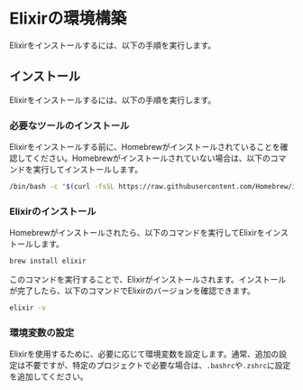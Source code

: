 # Elixirの環境構築

Elixirをインストールするには、以下の手順を実行します。

## インストール

Elixirをインストールするには、以下の手順を実行します。

### 必要なツールのインストール

Elixirをインストールする前に、Homebrewがインストールされていることを確認してください。Homebrewがインストールされていない場合は、以下のコマンドを実行してインストールします。

```bash
/bin/bash -c "$(curl -fsSL https://raw.githubusercontent.com/Homebrew/install/HEAD/install.sh)"
```

### Elixirのインストール

Homebrewがインストールされたら、以下のコマンドを実行してElixirをインストールします。

```bash
brew install elixir
```

このコマンドを実行することで、Elixirがインストールされます。インストールが完了したら、以下のコマンドでElixirのバージョンを確認できます。

```bash
elixir -v
```

### 環境変数の設定

Elixirを使用するために、必要に応じて環境変数を設定します。通常、追加の設定は不要ですが、特定のプロジェクトで必要な場合は、`.bashrc`や`.zshrc`に設定を追加してください。
